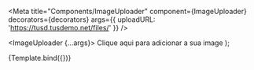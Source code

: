 

<Meta
  title="Components/ImageUploader"
  component={ImageUploader}
  decorators={decorators}
  args={{
    uploadURL: 'https://tusd.tusdemo.net/files/'
  }}
/>

  <ImageUploader {...args}>
    <Text>Clique aqui para adicionar a sua image</Text>
  </ImageUploader>
);

<Story name="Upload" args={null}>
  {Template.bind({})}
</Story>

